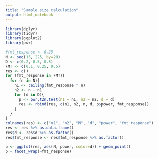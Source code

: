 ```yaml
---
title: "Sample size calculation"
output: html_notebook
---
```



```r
library(dplyr)
library(tidyr)
library(ggplot2)
library(pwr)
```
```r
#fmt_response <- 0.25
N <- seq(15, 225, by=20)
D <- c(0.2, 0.5, 0.8)
FMT <- c(0.1, 0.25, 0.5)
res <- c()
for (fmt_response in FMT){
  for (n in N){
    n1 <- ceiling(fmt_response * n)
    n2 <- n - n1
    for (d in D){
      p <- pwr.t2n.test(n1 = n1, n2 = n2, d = d)
      res <- rbind(res, c(n1, n2, n, d, p$power, fmt_response))        
    }  
  }
}
colnames(res) <- c("n1", "n2", "N", "d", "power", "fmt_response")
res <- res %>% as.data.frame()
res$d <- res$d %>% as.factor()
res$fmt_response <- res$fmt_response %>% as.factor()
```

```r
p <- ggplot(res, aes(N, power, color=d)) + geom_point()
p + facet_wrap(~fmt_response)
```